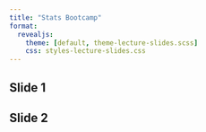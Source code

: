 ```yaml
---
title: "Stats Bootcamp"
format: 
  revealjs:
    theme: [default, theme-lecture-slides.scss] 
    css: styles-lecture-slides.css
---
```


## Slide 1

## Slide 2